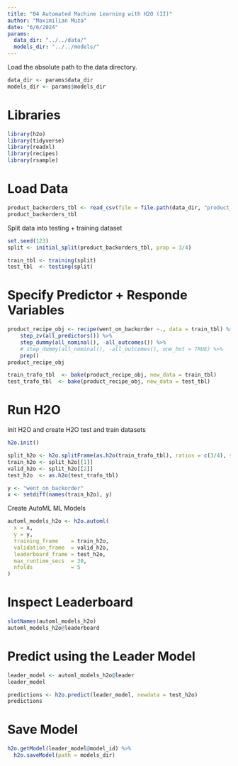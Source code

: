 ```yaml
---
title: "04 Automated Machine Learning with H2O (II)"
author: "Maximilian Muza"
date: "6/6/2024"
params:
  data_dir: "../../data/"
  models_dir: "../../models/"
---
```


Load the absolute path to the data directory.

```r
data_dir <- params$data_dir
models_dir <- params$models_dir
```

# Libraries
```r
library(h2o)
library(tidyverse)
library(readxl)
library(recipes)
library(rsample)
```

# Load Data
```r
product_backorders_tbl <- read_csv(file = file.path(data_dir, "product_backorders.txt"))
product_backorders_tbl
```

Split data into testing + training dataset
```r
set.seed(123)
split <- initial_split(product_backorders_tbl, prop = 3/4)

train_tbl <- training(split)
test_tbl  <- testing(split)
```

# Specify Predictor + Responde Variables
```r
product_recipe_obj <- recipe(went_on_backorder ~., data = train_tbl) %>% 
    step_zv(all_predictors()) %>% 
    step_dummy(all_nominal(), -all_outcomes()) %>%
    # step_dummy(all_nominal(), -all_outcomes(), one_hot = TRUE) %>%
    prep()
product_recipe_obj

train_trafo_tbl  <- bake(product_recipe_obj, new_data = train_tbl)
test_trafo_tbl  <- bake(product_recipe_obj, new_data = test_tbl)
```

# Run H2O
Init H2O and create H2O test and train datasets
```r
h2o.init()

split_h2o <- h2o.splitFrame(as.h2o(train_trafo_tbl), ratios = c(3/4), seed = 123)
train_h2o <- split_h2o[[1]]
valid_h2o <- split_h2o[[2]]
test_h2o  <- as.h2o(test_trafo_tbl)

y <- "went_on_backorder"
x <- setdiff(names(train_h2o), y)
```


Create AutoML ML Models
```r
automl_models_h2o <- h2o.automl(
  x = x,
  y = y,
  training_frame    = train_h2o,
  validation_frame  = valid_h2o,
  leaderboard_frame = test_h2o,
  max_runtime_secs  = 30,
  nfolds            = 5
)
```

# Inspect Leaderboard
```r
slotNames(automl_models_h2o)
automl_models_h2o@leaderboard
```

# Predict using the Leader Model
```r
leader_model <- automl_models_h2o@leader
leader_model

predictions <- h2o.predict(leader_model, newdata = test_h2o)
predictions
```

# Save Model
```r
h2o.getModel(leader_model@model_id) %>%
  h2o.saveModel(path = models_dir)
```
